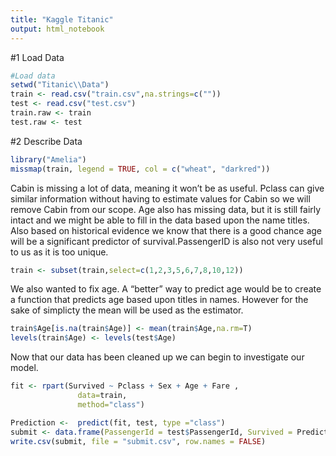 ---
title: "Kaggle Titanic"
output: html_notebook
---


#1 Load Data

```{r, Load Data}
#Load data
setwd("Titanic\\Data")
train <- read.csv("train.csv",na.strings=c(""))
test <- read.csv("test.csv")
train.raw <- train
test.raw <- test
```

#2 Describe Data



```{r, Missing Data}
library("Amelia")
missmap(train, legend = TRUE, col = c("wheat", "darkred"))
```
Cabin is missing a lot of data, meaning it won't be as useful. Pclass can give similar information without having to estimate values for Cabin so we will remove Cabin from our scope. Age also has missing data, but it is still fairly intact and we might be able to fill in the data based upon the name titles. Also based on historical evidence we know that there is a good chance age will be a significant predictor of survival.PassengerID is also not very useful to us as it is too unique.

```{r, Removing Cabin and PassengerID}
train <- subset(train,select=c(1,2,3,5,6,7,8,10,12))
```

We also wanted to fix age. A "better" way to predict age would be to create a function that predicts age based upon titles in names. However for the sake of simplicty the mean will be used as the estimator.


```{r, Estimate Age}
train$Age[is.na(train$Age)] <- mean(train$Age,na.rm=T)
levels(train$Age) <- levels(test$Age)
```

Now that our data has been cleaned up we can begin to investigate our model.

```{r}
fit <- rpart(Survived ~ Pclass + Sex + Age + Fare ,
               data=train,
               method="class")
```

```{r, Submit}
Prediction <-  predict(fit, test, type ="class")
submit <- data.frame(PassengerId = test$PassengerId, Survived = Prediction)
write.csv(submit, file = "submit.csv", row.names = FALSE)
```
